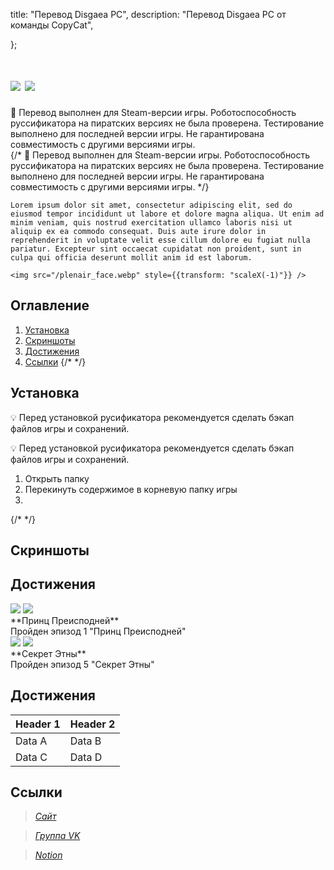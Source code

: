
  title: "Перевод Disgaea PC",
  description: "Перевод Disgaea PC от команды CopyCat",
  
};


<div className="markdown-body">
  <h1 style={{display: "flex", alignItems: "center", justifyContent: "center"}}> 
    <img src="/games/disgaea1pc/logo.webp" style={{height: 150}} />
    <img src="/CopyCat_logo.svg" className="cc_logo" style={{height: 100}} />
  </h1>


  <div className="warning">
    🚧 Перевод выполнен для Steam-версии игры. Роботоспособность руссификатора на пиратских версиях не была проверена. Тестирование выполнено для последней версии игры. Не гарантирована совместимость с другими версиями игры.
  </div>
  {/* <Warning>
    🚧 Перевод выполнен для Steam-версии игры. Роботоспособность руссификатора на пиратских версиях не была проверена. Тестирование выполнено для последней версии игры. Не гарантирована совместимость с другими версиями игры.
  </Warning> */}

  <div style={{display: "flex", alignItems: "center"}}>
    
    Lorem ipsum dolor sit amet, consectetur adipiscing elit, sed do eiusmod tempor incididunt ut labore et dolore magna aliqua. Ut enim ad minim veniam, quis nostrud exercitation ullamco laboris nisi ut aliquip ex ea commodo consequat. Duis aute irure dolor in reprehenderit in voluptate velit esse cillum dolore eu fugiat nulla pariatur. Excepteur sint occaecat cupidatat non proident, sunt in culpa qui officia deserunt mollit anim id est laborum.
    
    <img src="/plenair_face.webp" style={{transform: "scaleX(-1)"}} />

  </div>


  ## Оглавление

  1. [Установка](#a_install)
  2. [Скриншоты](#a_screenshots)
  3. [Достижения](#a_achievements)
  4. [Ссылки](#a_contacts)
  {/*  */}


  <a id="a_install"></a>

  ## Установка
  
  <div className="tip">💡 Перед установкой русификатора рекомендуется сделать бэкап файлов игры и сохранений.</div>

  <tip>💡 Перед установкой русификатора рекомендуется сделать бэкап файлов игры и сохранений.</tip>

  1. Открыть папку
  2. Перекинуть содержимое в корневую папку игры 
  3. 
  {/*  */}


  <a id="a_screenshots"></a>

  ## Скриншоты


  <a id="a_achievements"></a>

  ## Достижения

  <div className="achievements no-page-break" >
    <div className="ach_row">
      <img src="https://steamcdn-a.akamaihd.net/steamcommunity/public/images/apps/405900/692015ea642aff79bdcee78a49f3afb1f55fd118.jpg" />
      <img src="https://steamcdn-a.akamaihd.net/steamcommunity/public/images/apps/405900/ff14963c17fe144ea0062389e410b9a319e36cb9.jpg" />
      <div className="ach_desc">
        **Принц Преисподней**<br />
        Пройден эпизод 1 "Принц Преисподней"
      </div>
    </div>
    <div className="ach_row">
      <img src="https://steamcdn-a.akamaihd.net/steamcommunity/public/images/apps/405900/f455cf0f43d8c81b4bbe6368ef33e227c2c02a76.jpg" />
      <img src="https://steamcdn-a.akamaihd.net/steamcommunity/public/images/apps/405900/c765740dd4085b27f16307f72323fb628ca1673c.jpg" />
      <div className="ach_desc">
        **Секрет Этны**<br />
        Пройден эпизод 5 "Секрет Этны"
      </div>
    </div>
  </div>

  ## Достижения

  | Header 1 | Header 2 |
  | -------- | -------- |
  | Data A   | Data B   |
  | Data C   | Data D   |  

  <a id="a_contacts"></a>

  ## Ссылки
  
  > <a href="https://copycat.vortygon.space" target="_blank"><i className="nf nf-md-web links" /> Сайт</a> 

  > <a href="https://vk.com/copy.cats" target="_blank"><i className="nf nf-fa-vk links" /> Группа VK</a> 

  > <a href="https://copy-cats.notion.site/c7d63c5518b1442e91f70241343fdbd5?v=d93420d1fdae4faca5f4eec87a4ba6a4&pvs=4" target="_blank"><i className="nf nf-seti-todo links" /> Notion</a> 

</div>

